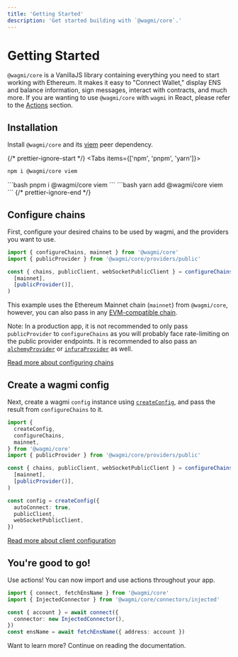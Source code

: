 ```yaml
---
title: 'Getting Started'
description: 'Get started building with `@wagmi/core`.'
---
```



# Getting Started

`@wagmi/core` is a VanillaJS library containing everything you need to start working with Ethereum. It makes it easy to "Connect Wallet," display ENS and balance information, sign messages, interact with contracts, and much more. If you are wanting to
use `@wagmi/core` with `wagmi` in React, please refer to the [Actions](https://wagmi.sh/react/actions) section.

## Installation

Install `@wagmi/core` and its [viem](https://viem.sh) peer dependency.

{/* prettier-ignore-start */}
<Tabs items={['npm', 'pnpm', 'yarn']}>
  <Tab>
```bash
npm i @wagmi/core viem
```
  </Tab>
  <Tab>
```bash
pnpm i @wagmi/core viem
```
  </Tab>
  <Tab>
```bash
yarn add @wagmi/core viem
```
  </Tab>
</Tabs>
{/* prettier-ignore-end */}

## Configure chains

First, configure your desired chains to be used by wagmi, and the providers you want to use.

```ts
import { configureChains, mainnet } from '@wagmi/core'
import { publicProvider } from '@wagmi/core/providers/public'

const { chains, publicClient, webSocketPublicClient } = configureChains(
  [mainnet],
  [publicProvider()],
)
```

This example uses the Ethereum Mainnet chain (`mainnet`) from `@wagmi/core`, however, you can also pass in any [EVM-compatible chain](/core/chains#wagmichains).

Note: In a production app, it is not recommended to only pass `publicProvider` to `configureChains` as you will probably face rate-limiting on the public provider endpoints. It is recommended to also pass an [`alchemyProvider`](/core/providers/alchemy) or [`infuraProvider`](/core/providers/infura) as well.

[Read more about configuring chains](/core/providers/configuring-chains)

## Create a wagmi config

Next, create a wagmi `config` instance using [`createConfig`](/core/config), and pass the result from `configureChains` to it.

```ts {14-18}
import {
  createConfig,
  configureChains,
  mainnet,
} from '@wagmi/core'
import { publicProvider } from '@wagmi/core/providers/public'

const { chains, publicClient, webSocketPublicClient } = configureChains(
  [mainnet],
  [publicProvider()],
)

const config = createConfig({
  autoConnect: true,
  publicClient,
  webSocketPublicClient,
})
```

[Read more about client configuration](/core/config)

## You're good to go!

Use actions! You can now import and use actions throughout your app.

```ts {4-6,7}
import { connect, fetchEnsName } from '@wagmi/core'
import { InjectedConnector } from '@wagmi/core/connectors/injected'

const { account } = await connect({
  connector: new InjectedConnector(),
})
const ensName = await fetchEnsName({ address: account })
```

Want to learn more? Continue on reading the documentation.
